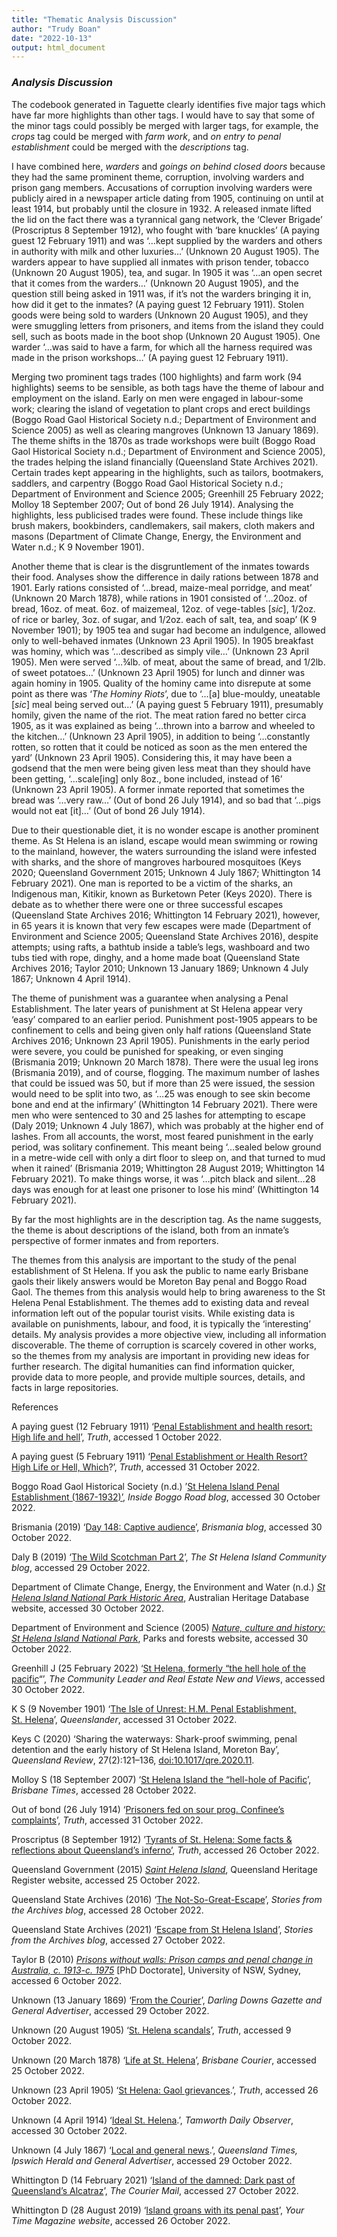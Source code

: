 ```yaml
---
title: "Thematic Analysis Discussion"
author: "Trudy Boan"
date: "2022-10-13"
output: html_document
---
```


### *Analysis Discussion*

The codebook generated in Taguette clearly identifies five major tags which have far more highlights than other tags. I would have to say that some of the minor tags could possibly be merged with larger tags, for example, the *crops* tag could be merged with *farm work*, and *on entry to penal establishment* could be merged with the *descriptions* tag.

I have combined here, *warders* and *goings on behind closed doors* because they had the same prominent theme, corruption, involving warders and prison gang members. Accusations of corruption involving warders were publicly aired in a newspaper article dating from 1905, continuing on until at least 1914, but probably until the closure in 1932. A released inmate lifted the lid on the fact there was a tyrannical gang network, the 'Clever Brigade' (Proscriptus 8 September 1912), who fought with 'bare knuckles' (A paying guest 12 February 1911) and was '...kept supplied by the warders and others in authority with milk and other luxuries...' (Unknown 20 August 1905). The warders appear to have supplied all inmates with prison tender, tobacco (Unknown 20 August 1905), tea, and sugar. In 1905 it was '...an open secret that it comes from the warders...' (Unknown 20 August 1905), and the question still being asked in 1911 was, if it's not the warders bringing it in, how did it get to the inmates? (A paying guest 12 February 1911). Stolen goods were being sold to warders (Unknown 20 August 1905), and they were smuggling letters from prisoners, and items from the island they could sell, such as boots made in the boot shop (Unknown 20 August 1905). One warder '...was said to have a farm, for which all the harness required was made in the prison workshops...' (A paying guest 12 February 1911).

Merging two prominent tags trades (100 highlights) and farm work (94 highlights) seems to be sensible, as both tags have the theme of labour and employment on the island. Early on men were engaged in labour-some work; clearing the island of vegetation to plant crops and erect buildings (Boggo Road Gaol Historical Society n.d.; Department of Environment and Science 2005) as well as clearing mangroves (Unknown 13 January 1869). The theme shifts in the 1870s as trade workshops were built (Boggo Road Gaol Historical Society n.d.; Department of Environment and Science 2005), the trades helping the island financially (Queensland State Archives 2021). Certain trades kept appearing in the highlights, such as tailors, bootmakers, saddlers, and carpentry (Boggo Road Gaol Historical Society n.d.; Department of Environment and Science 2005; Greenhill 25 February 2022; Molloy 18 September 2007; Out of bond 26 July 1914). Analysing the highlights, less publicised trades were found. These include things like brush makers, bookbinders, candlemakers, sail makers, cloth makers and masons (Department of Climate Change, Energy, the Environment and Water n.d.; K 9 November 1901).

Another theme that is clear is the disgruntlement of the inmates towards their food. Analyses show the difference in daily rations between 1878 and 1901. Early rations consisted of '...bread, maize-meal porridge, and meat' (Unknown 20 March 1878), while rations in 1901 consisted of '...20oz. of bread, 16oz. of meat. 6oz. of maizemeal, 12oz. of vege-tables [*sic*], 1/2oz. of rice or barley, 3oz. of sugar, and 1/2oz. each of salt, tea, and soap' (K 9 November 1901); by 1905 tea and sugar had become an indulgence, allowed only to well-behaved inmates (Unknown 23 April 1905). In 1905 breakfast was hominy, which was '...described as simply vile...' (Unknown 23 April 1905). Men were served '...¾lb. of meat, about the same of bread, and 1/2lb. of sweet potatoes...' (Unknown 23 April 1905) for lunch and dinner was again hominy in 1905. Quality of the hominy came into disrepute at some point as there was '*The Hominy Riots*', due to '...[a] blue-mouldy, uneatable [*sic*] meal being served out...' (A paying guest 5 February 1911), presumably homily, given the name of the riot. The meat ration fared no better circa 1905, as it was explained as being '...thrown into a barrow and wheeled to the kitchen...' (Unknown 23 April 1905), in addition to being '...constantly rotten, so rotten that it could be noticed as soon as the men entered the yard' (Unknown 23 April 1905). Considering this, it may have been a godsend that the men were being given less meat than they should have been getting, '...scale[ing] only 8oz., bone included, instead of 16' (Unknown 23 April 1905). A former inmate reported that sometimes the bread was '...very raw...' (Out of bond 26 July 1914), and so bad that '...pigs would not eat [it]...' (Out of bond 26 July 1914).

Due to their questionable diet, it is no wonder escape is another prominent theme. As St Helena is an island, escape would mean swimming or rowing to the mainland, however, the waters surrounding the island were infested with sharks, and the shore of mangroves harboured mosquitoes (Keys 2020; Queensland Government 2015; Unknown 4 July 1867; Whittington 14 February 2021). One man is reported to be a victim of the sharks, an Indigenous man, Kitikir, known as Burketown Peter (Keys 2020). There is debate as to whether there were one or three successful escapes (Queensland State Archives 2016; Whittington 14 February 2021), however, in 65 years it is known that very few escapes were made (Department of Environment and Science 2005; Queensland State Archives 2016), despite attempts; using rafts, a bathtub inside a table's legs, washboard and two tubs tied with rope, dinghy, and a home made boat (Queensland State Archives 2016; Taylor 2010; Unknown 13 January 1869; Unknown 4 July 1867; Unknown 4 April 1914).

The theme of punishment was a guarantee when analysing a Penal Establishment. The later years of punishment at St Helena appear very 'easy' compared to an earlier period. Punishment post-1905 appears to be confinement to cells and being given only half rations (Queensland State Archives 2016; Unknown 23 April 1905). Punishments in the early period were severe, you could be punished for speaking, or even singing (Brismania 2019; Unknown 20 March 1878). There were the usual leg irons (Brismania 2019), and of course, flogging. The maximum number of lashes that could be issued was 50, but if more than 25 were issued, the session would need to be split into two, as '...25 was enough to see skin become bone and end at the infirmary' (Whittington 14 February 2021). There were men who were sentenced to 30 and 25 lashes for attempting to escape (Daly 2019; Unknown 4 July 1867), which was probably at the higher end of lashes. From all accounts, the worst, most feared punishment in the early period, was solitary confinement. This meant being '...sealed below ground in a metre-wide cell with only a dirt floor to sleep on, and that turned to mud when it rained' (Brismania 2019; Whittington 28 August 2019; Whittington 14 February 2021). To make things worse, it was '...pitch black and silent...28 days was enough for at least one prisoner to lose his mind' (Whittington 14 February 2021).

By far the most highlights are in the description tag. As the name suggests, the theme is about descriptions of the island, both from an inmate's perspective of former inmates and from reporters.

The themes from this analysis are important to the study of the penal establishment of St Helena. If you ask the public to name early Brisbane gaols their likely answers would be Moreton Bay penal and Boggo Road Gaol. The themes from this analysis would help to bring awareness to the St Helena Penal Establishment. The themes add to existing data and reveal information left out of the popular tourist visits. While existing data is available on punishments, labour, and food, it is typically the 'interesting' details. My analysis provides a more objective view, including all information discoverable. The theme of corruption is scarcely covered in other works, so the themes from my analysis are important in providing new ideas for further research. The digital humanities can find information quicker, provide data to more people, and provide multiple sources, details, and facts in large repositories.

References

A paying guest (12 February 1911) '[Penal Establishment and health resort: High life and hell](http://nla.gov.au/nla.news-article201756402,)', *Truth*, accessed 1 October 2022.

A paying guest (5 February 1911) '[Penal Establishment or Health Resort? High Life or Hell, Which](http://nla.gov.au/nla.news-article201758420)?', *Truth*, accessed 31 October 2022.

Boggo Road Gaol Historical Society (n.d.) '[St Helena Island Penal Establishment (1867-1932)'](https://www.boggoroadgaol.com.au/2015/10/st-helena-island.html,), *Inside Boggo Road blog*, accessed 30 October 2022.

Brismania (2019) '[Day 148: Captive audience](https://brismania.com/day-148-captive-audience/)', *Brismania blog*, accessed 30 October 2022.

Daly B (2019) '[The Wild Scotchman Part 2](https://sthelenacommunity.com.au/2019/04/15/the-wild-scotchman-part-2/)', *The St Helena Island Community blog*, accessed 29 October 2022.

Department of Climate Change, Energy, the Environment and Water (n.d.) [*St Helena Island National Park Historic Area*](https://www.environment.gov.au), Australian Heritage Database website, accessed 30 October 2022.

Department of Environment and Science (2005) [*Nature, culture and history: St Helena Island National Park*](https://parks.des.qld.gov.au/parks/st-helena-island/about/culture,), Parks and forests website, accessed 30 October 2022.

Greenhill J (25 February 2022) '[St Helena, formerly "the hell hole of the pacific](https://thecommunityleader.com.au/community-news/local-history/st-helena-formerly-the-hell-hole-of-the-pacific/)"', *The Community Leader and Real Estate New and Views*, accessed 30 October 2022.

K S (9 November 1901) '[The Isle of Unrest: H.M. Penal Establishment, St. Helena](http://nla.gov.au/nla.news-article21268213)', *Queenslander*, accessed 31 October 2022.

Keys C (2020) 'Sharing the waterways: Shark-proof swimming, penal detention and the early history of St Helena Island, Moreton Bay', *Queensland Review*, 27(2):121--136, [doi:10.1017/qre.2020.11](https://doi.org/10.1017/qre.2020.11).

Molloy S (18 September 2007) '[St Helena Island the "hell-hole of Pacific](https://www.brisbanetimes.com.au/national/queensland/st-helena-island-the-hell-hole-of-pacific-20070918-ge93t1.html,)', *Brisbane Times*, accessed 28 October 2022.

Out of bond (26 July 1914) '[Prisoners fed on sour prog. Confinee's complaints](http://nla.gov.au/nla.news-article202665223)', *Truth*, accessed 31 October 2022.

Proscriptus (8 September 1912) '[Tyrants of St. Helena: Some facts & reflections about Queensland's inferno'](http://nla.gov.au/nla.news-article201742089), *Truth*, accessed 26 October 2022.

Queensland Government (2015) [*Saint Helena Island*](https://apps.des.qld.gov.au/heritage-register/detail/?id=600315), Queensland Heritage Register website, accessed 25 October 2022.

Queensland State Archives (2016) '[The Not-So-Great-Escape](https://blogs.archives.qld.gov.au/2016/04/26/the-not-so-great-escape/)', *Stories from the Archives blog*, accessed 28 October 2022.

Queensland State Archives (2021) '[Escape from St Helena Island](https://blogs.archives.qld.gov.au/2021/04/21/escape-from-st-helena-island/)', *Stories from the Archives blog*, accessed 27 October 2022.

Taylor B (2010) [*Prisons without walls: Prison camps and penal change in Australia, c. 1913-c. 1975*](https://doi.org/10.26190/unsworks/23117) [PhD Doctorate], University of NSW, Sydney, accessed 6 October 2022.

Unknown (13 January 1869) '[From the Courier](http://nla.gov.au/nla.news-article75459987)', *Darling Downs Gazette and General Advertiser*, accessed 29 October 2022.

Unknown (20 August 1905) '[St. Helena scandals](http://nla.gov.au/nla.news-article198987032)', *Truth*, accessed 9 October 2022.

Unknown (20 March 1878) '[Life at St. Helena](http://nla.gov.au/nla.news-article1370755)', *Brisbane Courier*, accessed 25 October 2022.

Unknown (23 April 1905) '[St Helena: Gaol grievances](http://nla.gov.au/nla.news-article199300106).', *Truth*, accessed 26 October 2022.

Unknown (4 April 1914) '[Ideal St. Helena](http://nla.gov.au/nla.news-article107481871).', *Tamworth Daily Observer*, accessed 30 October 2022.

Unknown (4 July 1867) '[Local and general news](http://nla.gov.au/nla.news-article123612954).', *Queensland Times, Ipswich Herald and General Advertiser*, accessed 29 October 2022.

Whittington D (14 February 2021) '[Island of the damned: Dark past of Queensland's Alcatraz](https://www.couriermail.com.au/news/queensland/way-we-were-st-helena-islands-history-stained-with-brutality-madness-and-painful-death)', *The Courier Mail*, accessed 27 October 2022.

Whittington D (28 August 2019) '[Island groans with its penal past](https://www.yourtimemagazine.com.au/island-groans-with-its-penal-past/)', *Your Time Magazine website*, accessed 26 October 2022.
